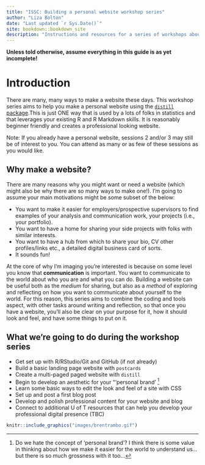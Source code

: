 ```yaml
--- 
title: "ISSC: Building a personal website workshop series"
author: "Liza Bolton"
date: "Last updated `r Sys.Date()`"
site: bookdown::bookdown_site
description: "Instructions and resources for a series of workshops about building a website in Distill."
---
```


__Unless told otherwise, assume everything in this guide is as yet incomplete!__

# Introduction

There are many, many ways to make a website these days. This workshop series aims to help you make a personal website using the [`distill` package](https://rstudio.github.io/distill/).This is just ONE way that is used by a lots of folks in statistics and that leverages your existing R and R Markdown skills. It is reasonably beginner friendly and creates a professional looking website.

Note: If you already have a personal website, sessions 2 and/or 3 may still be of interest to you. You can attend as many or as few of these sessions as you would like.

## Why make a website?

There are many reasons why you might want or need a website (which might also be why there are so many ways to make one!). I'm going to assume your main motivations might be some subset of the below:

- You want to make it easier for employers/prospective supervisors to find examples of your analysis and communication work, your projects (i.e., your portfolio).
- You want to have a home for sharing your side projects with folks with similar interests.
- You want to have a hub from which to share your bio, CV other profiles/links etc., a detailed digital business card of sorts.
- It sounds fun!

At the core of why I'm imaging you're interested is because on some level you know that __communication__ is important. You want to communicate to the world about who you are and what you can do. Building a website can be useful both as the _medium_ for sharing, but also as a _method_ of exploring and reflecting on how you want to communicate about yourself to the world. For this reason, this series aims to combine the coding and tools aspect, with other tasks around writing and reflection, so that once you have a website, you'll also be clear on your purpose for it, how it should look and feel, and have some things to put on it.

## What we're going to do during the workshop series

- Get set up with R/RStudio/Git and GitHub (if not already)
- Build a basic landing page website with `postcards`
- Create a multi-paged paged website with `distill`
- Begin to develop an aesthetic for your "'personal brand' ^[Do we hate the concept of 'personal brand'? I think there is some value in thinking about how we make it easier for the world to understand us...but there is so much grossness with it too...]
- Learn some basic ways to edit the look and feel of a site with CSS
- Set up and post a first blog post
- Develop and polish professional content for your website and blog
- Connect to additional U of T resources that can help you develop your professional digital presence (TBC)

```r
knitr::include_graphics("images/brentrambo.gif")
```
